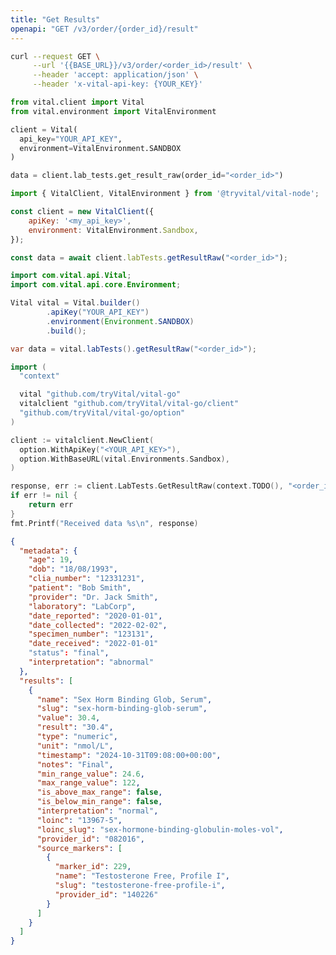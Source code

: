 ```yaml
---
title: "Get Results"
openapi: "GET /v3/order/{order_id}/result"
---
```


<RequestExample>

```bash cURL
curl --request GET \
     --url '{{BASE_URL}}/v3/order/<order_id>/result' \
     --header 'accept: application/json' \
     --header 'x-vital-api-key: {YOUR_KEY}'
```


```python Python
from vital.client import Vital
from vital.environment import VitalEnvironment

client = Vital(
  api_key="YOUR_API_KEY",
  environment=VitalEnvironment.SANDBOX
)

data = client.lab_tests.get_result_raw(order_id="<order_id>")
```

```javascript Node
import { VitalClient, VitalEnvironment } from '@tryvital/vital-node';

const client = new VitalClient({
    apiKey: '<my_api_key>',
    environment: VitalEnvironment.Sandbox,
});

const data = await client.labTests.getResultRaw("<order_id>");
```


```java Java
import com.vital.api.Vital;
import com.vital.api.core.Environment;

Vital vital = Vital.builder()
        .apiKey("YOUR_API_KEY")
        .environment(Environment.SANDBOX)
        .build();

var data = vital.labTests().getResultRaw("<order_id>");
```

```go Go
import (
  "context"

  vital "github.com/tryVital/vital-go"
  vitalclient "github.com/tryVital/vital-go/client"
  "github.com/tryVital/vital-go/option"
)

client := vitalclient.NewClient(
  option.WithApiKey("<YOUR_API_KEY>"),
  option.WithBaseURL(vital.Environments.Sandbox),
)

response, err := client.LabTests.GetResultRaw(context.TODO(), "<order_id>")
if err != nil {
    return err
}
fmt.Printf("Received data %s\n", response)
```

</RequestExample>

<ResponseExample>

```json Response
{
  "metadata": {
    "age": 19,
    "dob": "18/08/1993",
    "clia_number": "12331231",
    "patient": "Bob Smith",
    "provider": "Dr. Jack Smith",
    "laboratory": "LabCorp",
    "date_reported": "2020-01-01",
    "date_collected": "2022-02-02",
    "specimen_number": "123131",
    "date_received": "2022-01-01"
    "status": "final",
    "interpretation": "abnormal"
  },
  "results": [
    {
      "name": "Sex Horm Binding Glob, Serum",
      "slug": "sex-horm-binding-glob-serum",
      "value": 30.4,
      "result": "30.4",
      "type": "numeric",
      "unit": "nmol/L",
      "timestamp": "2024-10-31T09:08:00+00:00",
      "notes": "Final",
      "min_range_value": 24.6,
      "max_range_value": 122,
      "is_above_max_range": false,
      "is_below_min_range": false,
      "interpretation": "normal",
      "loinc": "13967-5",
      "loinc_slug": "sex-hormone-binding-globulin-moles-vol",
      "provider_id": "082016",
      "source_markers": [
        {
          "marker_id": 229,
          "name": "Testosterone Free, Profile I",
          "slug": "testosterone-free-profile-i",
          "provider_id": "140226"
        }
      ]
    }
  ]
}
```

</ResponseExample>
